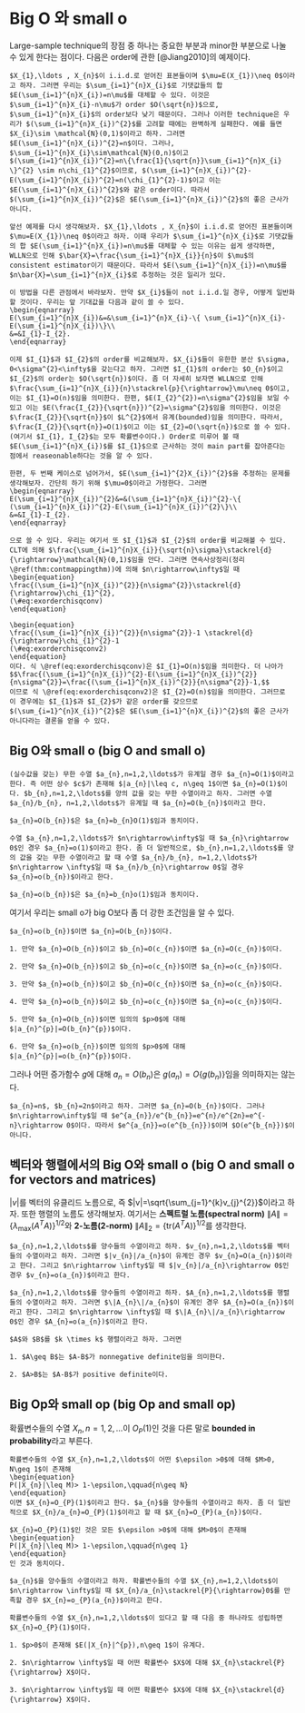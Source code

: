# Big O 와 small o {#bigOsmallo}

Large-sample technique의 장점 중 하나는 중요한 부분과 minor한 부분으로 나눌 수 있게 한다는 점이다. 다음은 order에 관한 [@Jiang2010]의 예제이다.

```example
$X_{1},\ldots , X_{n}$이 i.i.d.로 얻어진 표본들이며 $\mu=E(X_{1})\neq 0$이라고 하자. 그러면 우리는 $\sum_{i=1}^{n}X_{i}$로 기댓값들의 합 $E(\sum_{i=1}^{n}X_{i})=n\mu$를 대체할 수 있다. 이것은 $\sum_{i=1}^{n}X_{i}-n\mu$가 order $O(\sqrt{n})$으로, $\sum_{i=1}^{n}X_{i}$의 order보다 낮기 때문이다. 그러나 이러한 technique은 우리가 $(\sum_{i=1}^{n}X_{i})^{2}$를 고려할 때에는 완벽하게 실패한다. 예를 들면 $X_{i}\sim \mathcal{N}(0,1)$이라고 하자. 그러면 $E(\sum_{i=1}^{n}X_{i})^{2}=n$이다. 그러나, $\sum_{i=1}^{n}X_{i}\sim\mathcal{N}(0,n)$이고 $(\sum_{i=1}^{n}X_{i})^{2}=n\{\frac{1}{\sqrt{n}}\sum_{i=1}^{n}X_{i} \}^{2} \sim n\chi_{1}^{2}$이므로, $(\sum_{i=1}^{n}X_{i})^{2}-E(\sum_{i=1}^{n}X_{i})^{2}=n(\chi_{1}^{2}-1)$이고 이는 $E(\sum_{i=1}^{n}X_{i})^{2}$와 같은 order이다. 따라서 $(\sum_{i=1}^{n}X_{i})^{2}$은 $E(\sum_{i=1}^{n}X_{i})^{2}$의 좋은 근사가 아니다.

```

```example
앞선 예제를 다시 생각해보자. $X_{1},\ldots , X_{n}$이 i.i.d.로 얻어진 표본들이며 $\mu=E(X_{1})\neq 0$이라고 하자. 이때 우리가 $\sum_{i=1}^{n}X_{i}$로 기댓값들의 합 $E(\sum_{i=1}^{n}X_{i})=n\mu$를 대체할 수 있는 이유는 쉽게 생각하면, WLLN으로 인해 $\bar{X}=\frac{\sum_{i=1}^{n}X_{i}}{n}$이 $\mu$의 consistent estimator이기 때문이다. 따라서 $E(\sum_{i=1}^{n}X_{i})=n\mu$를 $n\bar{X}=\sum_{i=1}^{n}X_{i}$로 추정하는 것은 일리가 있다.

이 방법을 다른 관점에서 바라보자. 만약 $X_{i}$들이 not i.i.d.일 경우, 어떻게 일반화 할 것이다. 우리는 앞 기대값을 다음과 같이 쓸 수 있다.
\begin{eqnarray}
E(\sum_{i=1}^{n}X_{i})&=&\sum_{i=1}^{n}X_{i}-\{ \sum_{i=1}^{n}X_{i}-E(\sum_{i=1}^{n}X_{i})\}\\
&=&I_{1}-I_{2}.
\end{eqnarray}

이제 $I_{1}$과 $I_{2}$의 order를 비교해보자. $X_{i}$들이 유한한 분산 $\sigma, 0<\sigma^{2}<\infty$을 갖는다고 하자. 그러면 $I_{1}$의 order는 $O_{n}$이고 $I_{2}$의 order는 $O(\sqrt{n})$이다. 좀 더 자세히 보자면 WLLN으로 인해 $\frac{\sum_{i=1}^{n}X_{i}}{n}\stackrel{p}{\rightarrow}\mu\neq 0$이고, 이는 $I_{1}=O(n)$임을 의미한다. 한편, $E(I_{2}^{2})=n\sigma^{2}$임을 보일 수 있고 이는 $E(\frac{I_{2}}{\sqrt{n}})^{2}=\sigma^{2}$임을 의미한다. 이것은 $\frac{I_{2}}{\sqrt{n}}$이 $L^{2}$에서 유계(bounded)임을 의미한다. 따라서, $\frac{I_{2}}{\sqrt{n}}=O(1)$이고 이는 $I_{2}=O(\sqrt{n})$으로 쓸 수 있다. (여기서 $I_{1}, I_{2}$는 모두 확률변수이다.) Order로 미루어 볼 때 $E(\sum_{i=1}^{n}X_{i})$를 $I_{1}$으로 근사하는 것이 main part를 잡아준다는 점에서 reaseonable하다는 것을 알 수 있다.

한편, 두 번째 케이스로 넘어가서, $E(\sum_{i=1}^{2}X_{i})^{2}$을 추정하는 문제를 생각해보자. 간단히 하기 위해 $\mu=0$이라고 가정한다. 그러면
\begin{eqnarray}
E(\sum_{i=1}^{n}X_{i})^{2}&=&(\sum_{i=1}^{n}X_{i})^{2}-\{ (\sum_{i=1}^{n}X_{i})^{2}-E(\sum_{i=1}^{n}X_{i})^{2}\}\\
&=&I_{1}-I_{2}.
\end{eqnarray}

으로 쓸 수 있다. 우리는 여기서 또 $I_{1}$과 $I_{2}$의 order를 비교해볼 수 있다. CLT에 의해 $\frac{\sum_{i=1}^{n}X_{i}}{\sqrt{n}\sigma}\stackrel{d}{\rightarrow}\mathcal{N}(0,1)$임을 안다. 그러면 연속사상정리(정리 \@ref(thm:contmappingthm))에 의해 $n\rightarrow\infty$일 때
\begin{equation}
\frac{(\sum_{i=1}^{n}X_{i})^{2}}{n\sigma^{2}}\stackrel{d}{\rightarrow}\chi_{1}^{2},
(\#eq:exorderchisqconv)
\end{equation}

\begin{equation}
\frac{(\sum_{i=1}^{n}X_{i})^{2}}{n\sigma^{2}}-1 \stackrel{d}{\rightarrow}\chi_{1}^{2}-1
(\#eq:exorderchisqconv2)
\end{equation}
이다. 식 \@ref(eq:exorderchisqconv)은 $I_{1}=O(n)$임을 의미한다. 더 나아가
$$\frac{(\sum_{i=1}^{n}X_{i})^{2}-E(\sum_{i=1}^{n}X_{i})^{2}}{n\sigma^{2}}=\frac{(\sum_{i=1}^{n}X_{i})^{2}}{n\sigma^{2}}-1,$$
이므로 식 \@ref(eq:exorderchisqconv2)은 $I_{2}=O(n)$임을 의미한다. 그러므로 이 경우에는 $I_{1}$과 $I_{2}$가 같은 order를 갖으므로 $(\sum_{i=1}^{n}X_{i})^{2}$은 $E(\sum_{i=1}^{n}X_{i})^{2}$의 좋은 근사가 아니다라는 결론을 얻을 수 있다.

```

## Big O와 small o (big O and small o)

```definition
(실수값을 갖는) 무한 수열 $a_{n},n=1,2,\ldots$가 유계일 경우 $a_{n}=O(1)$이라고 한다. 즉 어떤 상수 $c$가 존재해 $|a_{n}|\leq c, n\geq 1$이면 $a_{n}=O(1)$이다. $b_{n},n=1,2,\ldots$를 양의 값을 갖는 무한 수열이라고 하자. 그러면 수열 $a_{n}/b_{n}, n=1,2,\ldots$가 유계일 때 $a_{n}=O(b_{n})$이라고 한다.

```

```lemma
$a_{n}=O(b_{n})$은 $a_{n}=b_{n}O(1)$임과 동치이다.

```

```definition
수열 $a_{n},n=1,2,\ldots$가 $n\rightarrow\infty$일 때 $a_{n}\rightarrow 0$인 경우 $a_{n}=o(1)$이라고 한다. 좀 더 일반적으로, $b_{n},n=1,2,\ldots$를 양의 값을 갖는 무한 수열이라고 할 때 수열 $a_{n}/b_{n}, n=1,2,\ldots$가 $n\rightarrow \infty$일 때 $a_{n}/b_{n}\rightarrow 0$일 경우 $a_{n}=o(b_{n})$이라고 한다.

```

```lemma
$a_{n}=o(b_{n})$은 $a_{n}=b_{n}o(1)$임과 동치이다.

```

여기서 우리는 small o가 big O보다 좀 더 강한 조건임을 알 수 있다.

```lemma
$a_{n}=o(b_{n})$이면 $a_{n}=O(b_{n})$이다.

```

```lemma

1. 만약 $a_{n}=O(b_{n})$이고 $b_{n}=O(c_{n})$이면 $a_{n}=O(c_{n})$이다.

2. 만약 $a_{n}=O(b_{n})$이고 $b_{n}=o(c_{n})$이면 $a_{n}=o(c_{n})$이다.

3. 만약 $a_{n}=o(b_{n})$이고 $b_{n}=O(c_{n})$이면 $a_{n}=o(c_{n})$이다.

4. 만약 $a_{n}=o(b_{n})$이고 $b_{n}=o(c_{n})$이면 $a_{n}=o(c_{n})$이다.

5. 만약 $a_{n}=O(b_{n})$이면 임의의 $p>0$에 대해 $|a_{n}^{p}|=O(b_{n}^{p})$이다.

6. 만약 $a_{n}=o(b_{n})$이면 임의의 $p>0$에 대해 $|a_{n}^{p}|=o(b_{n}^{p})$이다.

```

그러나 어떤 증가함수 $g$에 대해 $a_{n}=O(b_{n})$은 $g(a_{n})=O\{g(b_{n})\}$임을 의미하지는 않는다.

```example
$a_{n}=n$, $b_{n}=2n$이라고 하자. 그러면 $a_{n}=O(b_{n})$이다. 그러나 $n\rightarrow\infty$일 때 $e^{a_{n}}/e^{b_{n}}=e^{n}/e^{2n}=e^{-n}\rightarrow 0$이다. 따라서 $e^{a_{n}}=o(e^{b_{n}})$이며 $O(e^{b_{n}})$이 아니다.

```

## 벡터와 행렬에서의 Big O와 small o (big O and small o for vectors and matrices)

$|v|$를 벡터의 유클리드 노름으로, 즉 $|v|=\sqrt{\sum_{j=1}^{k}v_{j}^{2}}$이라고 하자. 또한 행렬의 노름도 생각해보자. 여기서는 **스펙트럴 노름(spectral norm)** $\|A\|=\{ \lambda_{\text{max}}(A^{T}A)\}^{1/2}$와 **2-노름(2-norm)** $\|A\|_{2}=\{ \text{tr}(A^{T}A) \}^{1/2}$를 생각한다.

```definition
$a_{n},n=1,2,\ldots$를 양수들의 수열이라고 하자. $v_{n},n=1,2,\ldots$를 벡터들의 수열이라고 하자. 그러면 $|v_{n}|/a_{n}$이 유계인 경우 $v_{n}=O(a_{n})$이라고 한다. 그리고 $n\rightarrow \infty$일 때 $|v_{n}|/a_{n}\rightarrow 0$인 경우 $v_{n}=o(a_{n})$이라고 한다.

```

```definition
$a_{n},n=1,2,\ldots$를 양수들의 수열이라고 하자. $A_{n},n=1,2,\ldots$를 행렬들의 수열이라고 하자. 그러면 $\|A_{n}\|/a_{n}$이 유계인 경우 $A_{n}=O(a_{n})$이라고 한다. 그리고 $n\rightarrow \infty$일 때 $\|A_{n}\|/a_{n}\rightarrow 0$인 경우 $A_{n}=o(a_{n})$이라고 한다.

```

```definition
$A$와 $B$를 $k \times k$ 행렬이라고 하자. 그러면

1. $A\geq B$는 $A-B$가 nonnegative definite임을 의미한다.

2. $A>B$는 $A-B$가 positive definite이다.

```

## Big Op와 small op (big Op and small op)

확률변수들의 수열 $X_{n},n=1,2,\ldots$이 $O_{P}(1)$인 것을 다른 말로 **bounded in probability**라고 부른다.

```definition
확률변수들의 수열 $X_{n},n=1,2,\ldots$이 어떤 $\epsilon >0$에 대해 $M>0, N\geq 1$이 존재해
\begin{equation}
P(|X_{n}|\leq M)> 1-\epsilon,\qquad{n\geq N}
\end{equation}
이면 $X_{n}=O_{P}(1)$이라고 한다. $a_{n}$을 양수들의 수열이라고 하자. 좀 더 일반적으로 $X_{n}/a_{n}=O_{P}(1)$이라고 할 때 $X_{n}=O_{P}(a_{n})$이다.

```

```lemma
$X_{n}=O_{P}(1)$인 것은 모든 $\epsilon >0$에 대해 $M>0$이 존재해
\begin{equation}
P(|X_{n}|\leq M)> 1-\epsilon,\qquad{n\geq 1}
\end{equation}
인 것과 동치이다.

```

```definition
$a_{n}$을 양수들의 수열이라고 하자. 확률변수들의 수열 $X_{n},n=1,2,\ldots$이 $n\rightarrow \infty$일 때 $X_{n}/a_{n}\stackrel{P}{\rightarrow}0$를 만족할 경우 $X_{n}=o_{P}(a_{n})$이라고 한다.

```

```theorem
확률변수들의 수열 $X_{n},n=1,2,\ldots$이 있다고 할 때 다음 중 하나라도 성립하면 $X_{n}=O_{P}(1)$이다.

1. $p>0$이 존재해 $E(|X_{n}|^{p}),n\geq 1$이 유계다.

2. $n\rightarrow \infty$일 때 어떤 확률변수 $X$에 대해 $X_{n}\stackrel{P}{\rightarrow} X$이다.

3. $n\rightarrow \infty$일 때 어떤 확률변수 $X$에 대해 $X_{n}\stackrel{d}{\rightarrow} X$이다.

```
